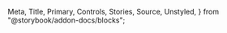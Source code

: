   Meta,
  Title,
  Primary,
  Controls,
  Stories,
  Source,
  Unstyled,
} from "@storybook/addon-docs/blocks";

<Meta isTemplate title="How to use Notification" />

<Title />
適用 : 基本跳出視窗及通知，分為四種類型(toast、modal、popover及msg)。

<Primary />

# Controls
由於 Notification 元件的使用方式較特殊，是以呼叫的方法來決定類型，提供操作的`type`請視為實際使用場景要呼叫的方法；而 Method's parameter 則是呼叫時可以控制的設定，其餘內部屬性請參考 **properties 內部屬性**區塊。

<Controls />

---

# Usage API

Notification 元件和其他元件不同，不需要`new`初始化，用法為直接呼叫對應類型的靜態方法，並帶入參數 `trigger`及`options`即可。

```javascript
  Notification.modal(trigger,options);
  //直接呼叫對應方法
```  

<p className="sb-unstyled font-bold text-yellow-500">Quick reference</p>

<div className="sb-unstyled table-container overflow-hidden">
  <table className="sb-unstyled table-content">
    <thead>
      <tr className="text-center">
        <td>methods</td><td>descriptions</td>
      </tr>
    </thead>
    <tbody>
      <tr><td>`.toast(options)`</td><td>呼叫一個toast類型通知視窗</td></tr>
      <tr><td>`.modal(options)`</td><td>呼叫一個modal類型通知視窗</td></tr>
      <tr><td>`.popover(options)`</td><td>呼叫一個popover類型通知視窗</td></tr>
      <tr><td>`.msg(options)`</td><td>呼叫一般msg類型通知視窗</td></tr>
    </tbody>
  </table>
</div>

- <span className="sb-unstyled font-black">通知視窗類型說明，分為四種表現: </span>

   - [**toast**](#ToastMsg)  
     讓使用者知道/提醒目前操作或是狀態，一般表現為在視窗某位置(通常為四個角落)跳出，並持續一段時間後消失。
      <div className="sb-unstyled note-msg my-3">
        <span>toast類型特色</span>
        <p>toast應該要由一個主容器包覆所有toast-item，且item要依照順序堆疊出現(FIFO)</p>
      </div>  
      <br/>
   - [**modal**](#ModalMsg)  
     適合需要中斷使用者操作的情況，用於提供關鍵資訊或要求做出決定。對話框在出現時會禁用其他功能，並一直保留在屏幕上，直到確認、關閉或採取所需的操作(背景遮罩為不可關閉的設定、且一定要做決定，所以沒有右上的關閉功能)。  
      <div className="sb-unstyled note-msg my-3">
        <span>Page、Modal比較</span>
        <p>Modal為必須中斷使用者操作的UI類型，而Page(inherit Flowbite Drawer)則是不強制中斷(可以設定是否出現遮罩)；但兩者都可以設定使用者關閉行為:是否點擊任一處關閉。</p>
      </div>  
      <br/>
   - [**popover**](#PopoverMsg)  
     視覺呈現類似tooltip，不同的是可以控制觸發行為。
   - [**msg**](#DefaultMsg)  
     簡單提示訊息，會在指定時間(預設5秒)後自動消失。
  <br />

> ### parameters 參數設定

- <span className="sb-unstyled font-black">trigger</span>
  <span className="sb-unstyled data-type element">HTMLElement</span>

  傳入HTMLElement作為觸發元素，控制Notification出現與否。
    ```html
    <!-- 基本靜態結構 -->
    <label class="label input-label">
      <input type="checkbox" class="checkbox" />
      文字內容
    </label>
    ```   
  <br/>

- <span className="sb-unstyled font-black">options</span>
  <span className="sb-unstyled data-type">object</span>  
  各屬性的型別及說明可參考上方**Controls區塊**，各類別的私有屬性則可以參考**子類別**區塊的各個說明，此處僅列出共同設定的屬性。
    ```javascript
      const options = {
        type: "msg",                       //類型
        theme: "light",                    //主題色
        maxWidth: "auto",                  //最大尺寸
        area: ["auto", "auto"],            //尺寸
        icon:"notice",                     //icon圖標，用做主要分類
        msgContent: null,                  //主要文字內容
        customContent: null,               //自定義HTML內容
        msgTitle: null,                    //title文字
        classes: [],                       //自定義class
        placement:"center",                //位置
        confirm:["確認", function(){}],    //確認按鈕文字&callback
        cancel:["取消", function(){}],     //取消按鈕文字&callback
        handler:null,
      };
    ```  
  <br />
---  
# BaseMsg 類別  

<div className="sb-unstyled alert-msg">只負責建構UI資料基礎，相關對應行為由子類別內部負責。</div>  
- **properties 屬性**  

    <div className="sb-unstyled table-container overflow-hidden">
      <table className="sb-unstyled table-content">
        <thead>
          <tr className="text-center">
            <td>property</td>
            <td>default</td>
            <td>type</td>
            <td>descriptions</td>
            <td>inherits</td>
          </tr>
        </thead>
        <tbody>
          <tr>
            <td className="font-bold">UItype</td>
            <td>BaseMsg</td>
            <td>string</td>
            <td>繼承自`BaseComponent`的屬性，代表該元件名稱</td>
            <td>`BaseComponent`</td>
          </tr>
          <tr>
            <td className="font-bold">theme</td>
            <td>light</td>
            <td>string</td>
            <td>主題設定，分為light/daark兩色系</td>
            <td>`BaseComponent`</td>
          </tr>
          <tr>
            <td className="font-bold">options</td>
            <td>-</td>
            <td>object</td>
            <td>相關設定內容，由Notification的`options`參數傳入</td>
          </tr>
        </tbody>
      </table>
    </div>
<br/>  
---  

# 子類別  
<div className="sb-unstyled alert-msg">不會直接操作，僅列出參考用</div>  
<br/>

<h3 id="ToastMsg">ToastMsg 類別</h3>  
<span>作為容器並負責管理`ToastItem`</span>

- **properties 屬性**  

    <div className="sb-unstyled table-container overflow-hidden">
      <table className="sb-unstyled table-content">
        <thead>
          <tr className="text-center">
            <td>property</td>
            <td>default</td>
            <td>type</td>
            <td>descriptions</td>
          </tr>
        </thead>
        <tbody>
          <tr>
            <td className="font-bold">trigger</td>
            <td>-</td>
            <td>HTMLElement</td>
            <td>觸發元素</td>
          </tr>
          <tr>
            <td className="font-bold">toastContainer</td>
            <td>`<div></div>`</td>
            <td>HTMLElement</td>
            <td>容器元素節點</td>
          </tr>
          <tr>
            <td className="font-bold">options</td>
            <td>-</td>
            <td>object</td>
            <td>設定值，由參數`options`傳入，並往下傳遞至`ToastItem`</td>
          </tr>
          <tr>
            <td className="font-bold">toastItems</td>
            <td>[]</td>
            <td>array</td>
            <td>
              儲存所有子訊息(ToastItem)
            </td>
          </tr>
          <tr>
            <td className="font-bold">id</td>
            <td>-</td>
            <td>string</td>
            <td>
              容器id，會用來儲存同一批子訊息
            </td>
          </tr>
        </tbody>
      </table>
    </div>
<br/>
<h3 id="ToastItem">ToastItem 類別</h3>
<span className="sb-unstyled data-type inherits">related to flowbite <a href="https://flowbite.com/docs/components/toast/" className="linkout">Dismiss</a></span>

- **properties 屬性**  

    <div className="sb-unstyled table-container overflow-hidden">
      <table className="sb-unstyled table-content">
        <thead>
          <tr className="text-center">
            <td>property</td>
            <td>default</td>
            <td>type</td>
            <td>descriptions</td>
          </tr>
        </thead>
        <tbody>
          <tr>
            <td className="font-bold">UItype</td>
            <td>CheckboxGroup</td>
            <td>string</td>
            <td>繼承自`BaseComponent`的屬性，代表該元件名稱</td>
          </tr>
          <tr>
            <td className="font-bold">groupContainer</td>
            <td>`<ul/>`標籤元素</td>
            <td>HTMLElement</td>
            <td>容器元素節點</td>
          </tr>
          <tr>
            <td className="font-bold">groupName</td>
            <td>-</td>
            <td>string</td>
            <td>此元件群組名稱</td>
          </tr>
          <tr>
            <td className="font-bold">items</td>
            <td>[]</td>
            <td>array</td>
            <td>
              儲存所有子元件(Checkbox)
            </td>
          </tr>
        </tbody>
      </table>
    </div>
<br/>
---
<h3 id="ModalMsg">ModalMsg 類別</h3>
<span className="sb-unstyled data-type inherits">related to flowbite <a href="https://flowbite.com/docs/components/modal/" className="linkout">Modal</a></span>

- **properties 屬性**  

    <div className="sb-unstyled table-container overflow-hidden">
      <table className="sb-unstyled table-content">
        <thead>
          <tr className="text-center">
            <td>property</td>
            <td>default</td>
            <td>type</td>
            <td>descriptions</td>
          </tr>
        </thead>
        <tbody>
          <tr>
            <td className="font-bold">UItype</td>
            <td>ModalMsg</td>
            <td>string</td>
            <td>繼承自`BaseComponent`的屬性，代表該元件名稱</td>
          </tr>
          <tr>
            <td className="font-bold">modal</td>
            <td>flowbite `Modal`物件</td>
            <td>object</td>
            <td>容器元素節點</td>
          </tr>
        </tbody>
      </table>
    </div>
<br/>
- **options 參數可設定的私有屬性**  
  - `backdrop` 遮罩類型，可分為static|dynamic，是否可以點擊螢幕任一處關閉
  - `backdropClasses` 遮罩classes
  - `closable` 是否可以點擊鍵盤`esc`鍵關閉modal
---
<h3 id="PopoverMsg">PopoverMsg 類別</h3>
<span className="sb-unstyled data-type inherits">related to flowbite <a href="https://flowbite.com/docs/components/popover/" className="linkout">Popover</a></span>

- **properties 屬性**  

    <div className="sb-unstyled table-container overflow-hidden">
      <table className="sb-unstyled table-content">
        <thead>
          <tr className="text-center">
            <td>property</td>
            <td>default</td>
            <td>type</td>
            <td>descriptions</td>
          </tr>
        </thead>
        <tbody>
          <tr>
            <td className="font-bold">UItype</td>
            <td>PopoverMsg</td>
            <td>string</td>
            <td>繼承自`BaseComponent`的屬性，代表該元件名稱</td>
          </tr>
          <tr>
            <td className="font-bold">popover</td>
            <td>flowbite `Modal`物件</td>
            <td>object</td>
            <td>容器元素節點</td>
          </tr>
        </tbody>
      </table>
    </div>
<br/>  

- **options 參數可設定的私有屬性**  
  - `triggerType` 觸發動作類型，可以選擇hover|click|none
  - `offset` 距離triggerElem的距離

---
<h3 id="DefaultMsg">DefaultMsg 類別</h3>

- **properties 屬性**  

    <div className="sb-unstyled table-container overflow-hidden">
      <table className="sb-unstyled table-content">
        <thead>
          <tr className="text-center">
            <td>property</td>
            <td>default</td>
            <td>type</td>
            <td>descriptions</td>
          </tr>
        </thead>
        <tbody>
          <tr>
            <td className="font-bold">UItype</td>
            <td>DefaultMsg</td>
            <td>string</td>
            <td>繼承自`BaseComponent`的屬性，代表該元件名稱</td>
          </tr>
        </tbody>
      </table>
    </div>  
- **options 參數可設定的私有屬性**  
  - `countdown` 倒數消失毫秒數(ms)